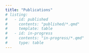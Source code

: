 ```yaml
---
title: "Publications"
# listing: 
#   - id: published
#     contents: "published/*.qmd"
#     template: table
#   - id: in-progress
#     contents: "in-progress/*.qmd"
#     type: table
---
```


<!-- ## Publications -->

<!-- :::{#published} -->
<!-- ::: -->

<!-- ## Works in Progress -->

<!-- :::{#in-progress} -->
<!-- ::: -->
